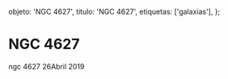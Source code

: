 
  objeto: 'NGC 4627',
  titulo: 'NGC 4627',
  etiquetas: ['galaxias'],
};

# NGC 4627

<Imagen
  src="registro/ngc-4627_20190426_1_ngc4627.jpg"
  fecha="20190426"
/>

ngc 4627 26Abril 2019
